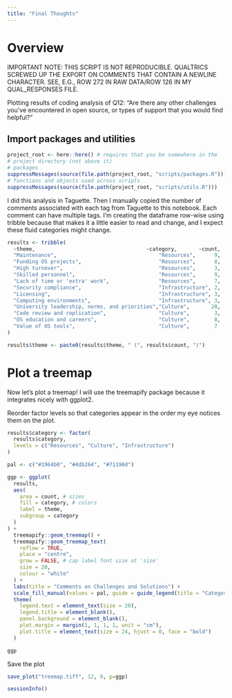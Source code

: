```yaml
---
title: "Final Thoughts"
---
```


# Overview

IMPORTANT NOTE: THIS SCRIPT IS NOT REPRODUCIBLE. QUALTRICS SCREWED UP THE EXPORT ON COMMENTS THAT CONTAIN A NEWLINE CHARACTER. SEE, E.G., ROW 272 IN RAW DATA/ROW 126 IN MY QUAL_RESPONSES FILE.

Plotting results of coding analysis of Q12: "Are there any other challenges you’ve encountered in open source, or types of support that you would find helpful?"

## Import packages and utilities

```r
project_root <- here::here() # requires that you be somewhere in the
# project directory (not above it)
# packages
suppressMessages(source(file.path(project_root, "scripts/packages.R")))
# functions and objects used across scripts
suppressMessages(source(file.path(project_root, "scripts/utils.R")))
```

I did this analysis in Taguette. Then I manually copied the number of comments associated with each tag from Taguette to this notebook. Each comment can have multiple tags. I'm creating the dataframe row-wise using tribble because that makes it a little easier to read and change, and I expect these fluid categories might change.
```r
results <- tribble(
  ~theme,                                    ~category,       ~count,
  "Maintenance",                                 "Resources",      9,
  "Funding OS projects",                         "Resources",      8,
  "High turnover",                               "Resources",      3,
  "Skilled personnel",                           "Resources",      9,
  "Lack of time or 'extra' work",                "Resources",      7,
  "Security compliance",                         "Infrastructure", 2,
  "Licensing",                                   "Infrastructure", 3,
  "Computing environments",                      "Infrastructure", 3,
  "University leadership, norms, and priorities","Culture",       20,
  "Code review and replication",                 "Culture",        3,
  "OS education and careers",                    "Culture",        8,
  "Value of OS tools",                           "Culture",        7
)

results$theme <- paste0(results$theme, " (", results$count, ")")
```

# Plot a treemap

Now let's plot a treemap! I will use the treemapify package because it integrates nicely with ggplot2.

Reorder factor levels so that categories appear in the order my eye notices them on the plot.

```r
results$category <- factor(
  results$category,
  levels = c("Resources", "Culture", "Infrastructure")
)
```

```r
pal <- c("#1964b0", "#4db264", "#71190d")

ggp <- ggplot(
  results,
  aes(
    area = count, # sizes
    fill = category, # colors
    label = theme,
    subgroup = category
  )
) +
  treemapify::geom_treemap() +
  treemapify::geom_treemap_text(
    reflow = TRUE,
    place = "centre",
    grow = FALSE, # cap label font size at 'size'
    size = 20,
    colour = "white"
  ) +
  labs(title = "Comments on Challenges and Solutions") +
  scale_fill_manual(values = pal, guide = guide_legend(title = "Category")) +
  theme(
    legend.text = element_text(size = 20),
    legend.title = element_blank(),
    panel.background = element_blank(),
    plot.margin = margin(1, 1, 1, 1, unit = "cm"),
    plot.title = element_text(size = 24, hjust = 0, face = "bold")
  )

ggp
```

Save the plot
```r
save_plot("treemap.tiff", 12, 9, p=ggp)
```


```r
sessionInfo()
```